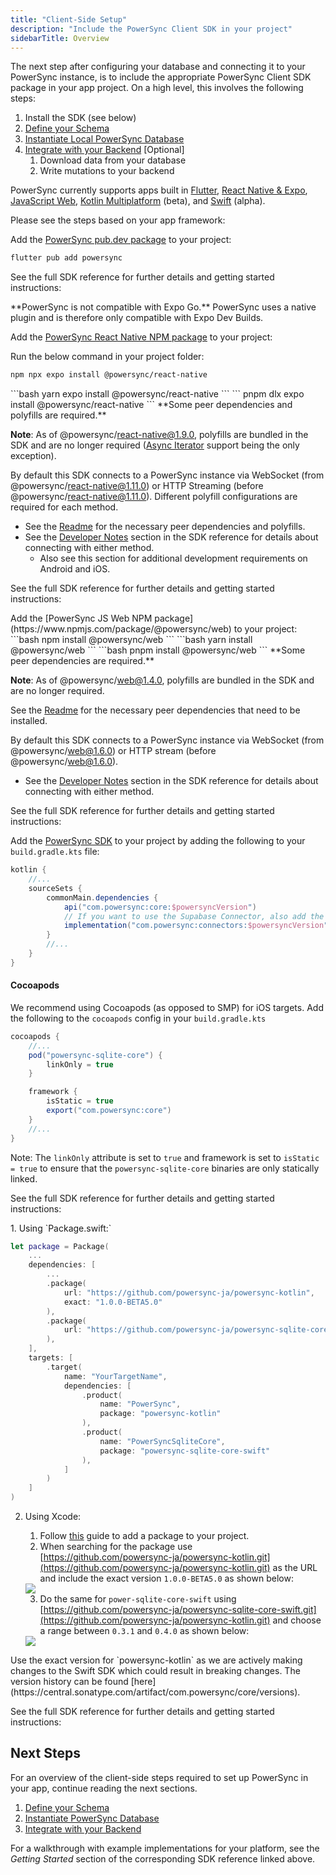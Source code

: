 ```yaml
---
title: "Client-Side Setup"
description: "Include the PowerSync Client SDK in your project"
sidebarTitle: Overview
---
```


The next step after configuring your database and connecting it to your PowerSync instance, is to include the appropriate PowerSync Client SDK package in your app project. On a high level, this involves the following steps:

1. Install the SDK (see below)
2. [Define your Schema](/usage/installation/client-side-setup/define-your-schema)
3. [Instantiate Local PowerSync Database](/usage/installation/client-side-setup/instantiate-powersync-database)
4. [Integrate with your Backend](/usage/installation/client-side-setup/integrating-with-your-backend) \[Optional\]
   1. Download data from your database
   2. Write mutations to your backend

PowerSync currently supports apps built in [Flutter](/client-sdk-references/flutter), [React Native & Expo](/client-sdk-references/react-native-and-expo), [JavaScript Web](/client-sdk-references/javascript-web), [Kotlin Multiplatform](/client-sdk-references/kotlin-multiplatform) (beta), and [Swift](/client-sdk-references/swift) (alpha).

Please see the steps based on your app framework:

<Accordion title="Flutter" icon="flutter">

 Add the [PowerSync pub.dev package](https://pub.dev/packages/powersync) to your project:

 ```bash
 flutter pub add powersync
 ```

 See the full SDK reference for further details and getting started instructions:

 <Card
     title="Flutter"
     icon="flutter"
     href="/client-sdk-references/flutter"
     horizontal
 />
</Accordion>

<Accordion title="React Native & Expo" icon="react">
<Note>
 **PowerSync is not compatible with Expo Go.**
 PowerSync uses a native plugin and is therefore only compatible with Expo Dev Builds.
 </Note>

 Add the [PowerSync React Native NPM package](https://www.npmjs.com/package/@powersync/react-native) to your project:

 Run the below command in your project folder:
 <Tabs>
 <Tab title="npm">
 ```bash
 npm npx expo install @powersync/react-native
 ```
 </Tab>
 <Tab title="yarn">
 ```bash
 yarn expo install @powersync/react-native
 ```
 </Tab>
 <Tab title="pnpm">
 ```
 pnpm dlx expo install @powersync/react-native
 ```
 </Tab>
 </Tabs>


 <Info>
 **Some peer dependencies and polyfills are required.**

 **Note**: As of @powersync/react-native@1.9.0, polyfills are bundled in the SDK and are no longer required ([Async Iterator](https://www.npmjs.com/package/@powersync/react-native#babel-plugins-watched-queries) support being the only exception).

 By default this SDK connects to a PowerSync instance via WebSocket (from @powersync/react-native@1.11.0) or HTTP Streaming (before @powersync/react-native@1.11.0). Different polyfill configurations are required for each method.

 * See the [Readme](https://www.npmjs.com/package/@powersync/react-native#installation) for the necessary peer dependencies and polyfills.
 * See the [Developer Notes](/client-sdk-references/react-native-and-expo#developer-notes) section in the SDK reference for details about connecting with either method.
   * Also see this section for additional development requirements on Android and iOS.
 </Info>

 See the full SDK reference for further details and getting started instructions:

 <Card
     title="React Native & Expo"
     icon="react"
     href="/client-sdk-references/react-native-and-expo"
     horizontal
 />

</Accordion>

<Accordion title="JavaScript/Web" icon="js">
  Add the [PowerSync JS Web NPM package](https://www.npmjs.com/package/@powersync/web) to your project:

  <Tabs>
  <Tab title="npm">
  ```bash
  npm install @powersync/web
  ```
  </Tab>
  <Tab title="yarn">
  ```bash
  yarn install @powersync/web
  ```
  </Tab>
  <Tab title="pnpm">
  ```bash
  pnpm install @powersync/web
  ```
  </Tab>
  </Tabs>

  <Info>
  **Some peer dependencies are required.**

  **Note**: As of @powersync/web@1.4.0, polyfills are bundled in the SDK and are no longer required.

  See the [Readme](https://www.npmjs.com/package/@powersync/web#installation) for the necessary peer dependencies that need to be installed.

  By default this SDK connects to a PowerSync instance via WebSocket (from @powersync/web@1.6.0) or HTTP stream (before @powersync/web@1.6.0).

  * See the [Developer Notes](/client-sdk-references/javascript-web#developer-notes) section in the SDK reference for details about connecting with either method.
  </Info>

  See the full SDK reference for further details and getting started instructions:

  <Card
      title="JavaScript Web"
      icon="js"
      href="/client-sdk-references/javascript-web"
      horizontal
  />

</Accordion>

<Accordion title="Kotlin Multiplatform" icon="flag">

Add the [PowerSync SDK](https://central.sonatype.com/artifact/com.powersync/core) to your project by adding the following to your `build.gradle.kts` file:

```gradle
kotlin {
    //...
    sourceSets {
        commonMain.dependencies {
            api("com.powersync:core:$powersyncVersion")
            // If you want to use the Supabase Connector, also add the following:
            implementation("com.powersync:connectors:$powersyncVersion")
        }
        //...
    }
}
```

#### Cocoapods

We recommend using Cocoapods (as opposed to SMP) for iOS targets. Add the following to the `cocoapods` config in your `build.gradle.kts`

```gradle
cocoapods {
    //...
    pod("powersync-sqlite-core") {
        linkOnly = true
    }

    framework {
        isStatic = true
        export("com.powersync:core")
    }
    //...
}
```

Note: The `linkOnly` attribute is set to `true` and framework is set to `isStatic = true` to ensure that the `powersync-sqlite-core` binaries are only statically linked.

See the full SDK reference for further details and getting started instructions:

<Card
    title="Kotlin Multiplatform (Beta)"
    icon="flag"
    href="/client-sdk-references/kotlin-multiplatform"
    horizontal
/>

</Accordion>


<Accordion title="Swift" icon="swift">
1. Using `Package.swift:`

```swift
let package = Package(
    ...
    dependencies: [
        ...
        .package(
            url: "https://github.com/powersync-ja/powersync-kotlin",
            exact: "1.0.0-BETA5.0"
        ),
        .package(
            url: "https://github.com/powersync-ja/powersync-sqlite-core-swift",
        ),
    ],
    targets: [
        .target(
            name: "YourTargetName",
            dependencies: [
                .product(
                    name: "PowerSync",
                    package: "powersync-kotlin"
                ),
                .product(
                    name: "PowerSyncSqliteCore",
                    package: "powersync-sqlite-core-swift"
                ),
            ]
        )
    ]
)
```

2.  Using Xcode:

    1. Follow [this](https://developer.apple.com/documentation/xcode/adding-package-dependencies-to-your-app#Add-a-package-dependency) guide to add a package to your project.
    2.  When searching for the package use [https://github.com/powersync-ja/powersync-kotlin.git](https://github.com/powersync-ja/powersync-kotlin.git) as the URL and include the exact version `1.0.0-BETA5.0` as shown below:

    <Frame>
        <img src="/images/swift.avif"></img>
    </Frame>

    3. Do the same for `power-sqlite-core-swift` using [https://github.com/powersync-ja/powersync-sqlite-core-swift.git](https://github.com/powersync-ja/powersync-kotlin.git) and choose a range between `0.3.1` and `0.4.0` as shown below:

    <Frame>
        <img src="/images/image (1).png"></img>
    </Frame>

<Note>
    Use the exact version for `powersync-kotlin` as we are actively making changes to the Swift SDK which could result in breaking changes. The version history can be found [here](https://central.sonatype.com/artifact/com.powersync/core/versions).
</Note>

See the full SDK reference for further details and getting started instructions:
<Card
    title="Swift (Alpha)"
    icon="swift"
    href="/client-sdk-references/swift"
    horizontal
/>

</Accordion>

## Next Steps

For an overview of the client-side steps required to set up PowerSync in your app, continue reading the next sections.

1. [Define your Schema](/usage/installation/client-side-setup/define-your-schema)
2. [Instantiate PowerSync Database](/usage/installation/client-side-setup/instantiate-powersync-database)
3. [Integrate with your Backend](/usage/installation/client-side-setup/integrating-with-your-backend)

For a walkthrough with example implementations for your platform, see the _Getting Started_ section of the corresponding SDK reference linked above.
